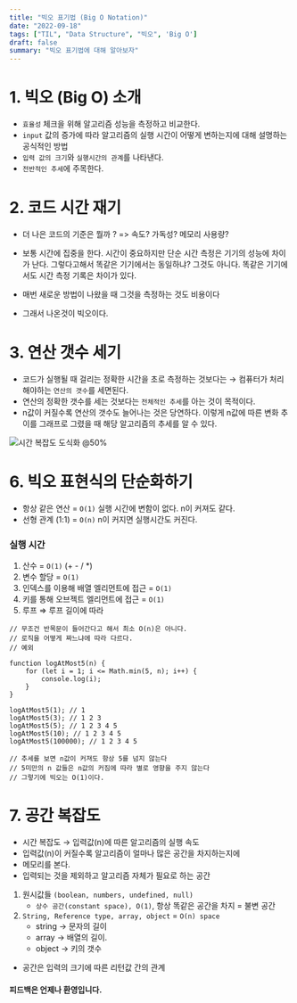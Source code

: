 ```yaml
---
title: "빅오 표기법 (Big O Notation)"
date: "2022-09-18"
tags: ["TIL", "Data Structure", "빅오", 'Big O']
draft: false
summary: "빅오 표기법에 대해 알아보자"
---
```


# 1. 빅오 (Big O) 소개

- `효율성` 체크을 위해 알고리즘 성능을 측정하고 비교한다.
- `input` 값의 증가에 따라 알고리즘의 실행 시간이 어떻게 변하는지에 대해 설명하는 공식적인 방법
- `입력 값의 크기`와 `실행시간의 관계`를 나타낸다.
- `전반적인 추세`에 주목한다.

# 2. 코드 시간 재기

- 더 나은 코드의 기준은 뭘까 ? => 속도? 가독성? 메모리 사용량?
- 보통 시간에 집중을 한다. 시간이 중요하지만 단순 시간 측정은 기기의 성능에 차이가 난다.
    그렇다고해서 똑같은 기기에서는 동일하냐? 그것도 아니다.
    똑같은 기기에서도 시간 측정 기록은 차이가 있다.

- 매번 새로운 방법이 나왔을 때 그것을 측정하는 것도 비용이다
- 그래서 나온것이 빅오이다.

# 3. 연산 갯수 세기

- 코드가 실행될 때 걸리는 정확한 시간을 초로 측정하는 것보다는 → 컴퓨터가 처리해야하는 `연산의 갯수`를 세면된다.
- 연산의 정확한 갯수를 세는 것보다는 `전체적인 추세`를 아는 것이 목적이다.
- n값이 커질수록 연산의 갯수도 늘어나는 것은 당연하다. 이렇게 n값에 따른 변화 추이를 그래프로 그렸을 때 해당 알고리즘의 추세를 알 수 있다.

![시간 복잡도 도식화 @50%](/assets/posts/til/DS&Al/빅오/01.png)

# 6. 빅오 표현식의 단순화하기

- 항상 같은 연산 = `O(1)` 실행 시간에 변함이 없다. n이 커져도 같다.
- 선형 관계 (1:1) = `O(n)` n이 커지면 실행시간도 커진다.

### 실행 시간
1. 산수 = `O(1)`  (+ -  / *)
2. 변수 할당 = `O(1)`
3. 인덱스를 이용해 배열 엘리먼트에 접근 = `O(1)`
4. 키를 통해 오브젝트 엘리먼트에 접근 = `O(1)`
5. 루프 ⇒ 루프 길이에 따라

```tsx
// 무조건 반목문이 들어간다고 해서 최소 O(n)은 아니다.
// 로직을 어떻게 짜느냐에 따라 다르다.
// 예외

function logAtMost5(n) {
	for (let i = 1; i <= Math.min(5, n); i++) {
		console.log(i);
	}
}

logAtMost5(1); // 1
logAtMost5(3); // 1 2 3
logAtMost5(5); // 1 2 3 4 5
logAtMost5(10); // 1 2 3 4 5
logAtMost5(100000); // 1 2 3 4 5

// 추세를 보면 n값이 커져도 항상 5를 넘지 않는다
// 5미만의 n 값들은 n값의 커짐에 따라 별로 영향을 주지 않는다
// 그렇기에 빅오는 O(1)이다.
```

# 7. 공간 복잡도

- 시간 복잡도 → 입력값(n)에 따른 알고리즘의 실행 속도
- 입력값(n)이 커질수록 알고리즘이 얼마나 많은 공간을 차지하는지에
- 메모리를 본다.
- 입력되는 것을 제외하고 알고리즘 자체가 필요로 하는 공간

1. 원시값들 `(boolean, numbers, undefined, null)`
    - `상수 공간(constant space), O(1)`, 항상 똑같은 공간을 차지 = 불변 공간
2. `String, Reference type, array, object` = `O(n) space`
    - string → 문자의 길이
    - array → 배열의 길이.
    - object → 키의 갯수
- 공간은 입력의 크기에 따른 리턴값 간의 관계


#### 피드백은 언제나 환영입니다.